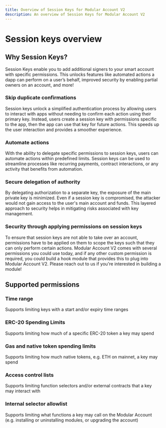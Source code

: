 ```yaml
---
title: Overview of Session Keys for Modular Account V2
description: An overview of Session Keys for Modular Account V2
---
```


# Session keys overview

## Why Session Keys?

Session Keys enable you to add additional signers to your smart account with specific permissions. This unlocks features like automated actions a dapp can perform on a user’s behalf, improved security by enabling partial owners on an account, and more!

### Skip duplicate confirmations

Session keys unlock a simplified authentication process by allowing users to interact with apps without needing to confirm each action using their primary key. Instead, users create a session key with permissions specific to the app, then the app can use that key for future actions. This speeds up the user interaction and provides a smoother experience.

### Automate actions

With the ability to delegate specific permissions to session keys, users can automate actions within predefined limits. Session keys can be used to streamline processes like recurring payments, contract interactions, or any activity that benefits from automation.

### Secure delegation of authority

By delegating authorization to a separate key, the exposure of the main private key is minimized. Even if a session key is compromised, the attacker would not gain access to the user's main account and funds. This layered approach to security helps in mitigating risks associated with key management.

### Security through applying permissions on session keys

To ensure that session keys are not able to take over an account, permissions have to be applied on them to scope the keys such that they can only perform certain actions. Modular Account V2 comes with several permissions you could use today, and if any other custom permission is required, you could build a hook module that provides this to plug into Modular Account V2. Please reach out to us if you're interested in building a module!

## Supported permissions

### Time range

Supports limiting keys with a start and/or expiry time ranges

### ERC-20 Spending Limits

Supports limiting how much of a specific ERC-20 token a key may spend

### Gas and native token spending limits

Supports limiting how much native tokens, e.g. ETH on mainnet, a key may spend

### Access control lists

Supports limiting function selectors and/or external contracts that a key may interact with

### Internal selector allowlist

Supports limiting what functions a key may call on the Modular Account (e.g. installing or uninstalling modules, or upgrading the account)
